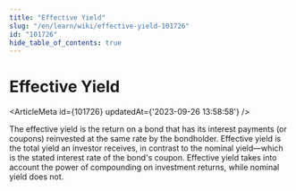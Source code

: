 ```yaml
---
title: "Effective Yield"
slug: "/en/learn/wiki/effective-yield-101726"
id: "101726"
hide_table_of_contents: true
---
```



# Effective Yield

<ArticleMeta id={101726} updatedAt={'2023-09-26 13:58:58'} />
<div className='border-solid border-b border-t-0 my-4 border-[var(--ifm-color-gray-300)]' />

The effective yield is the return on a bond that has its interest payments (or coupons) reinvested at the same rate by the bondholder. Effective yield is the total yield an investor receives, in contrast to the nominal yield—which is the stated interest rate of the bond's coupon. Effective yield takes into account the power of compounding on investment returns, while nominal yield does not.
